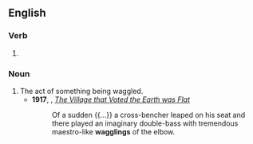 ==English==

===Verb===
{{head|en|verb form}}

# {{present participle of|en|waggle|nocat=1}}

===Noun===
{{en-noun}}

# The act of something being waggled.
#* '''1917''', {{q|Rudyard Kipling}}, ''[[w:The Village that Voted the Earth was Flat|The Village that Voted the Earth was Flat]]''
#*: Of a sudden {{...}} a cross-bencher leaped on his seat and there played an imaginary double-bass with tremendous maestro-like '''wagglings''' of the elbow.